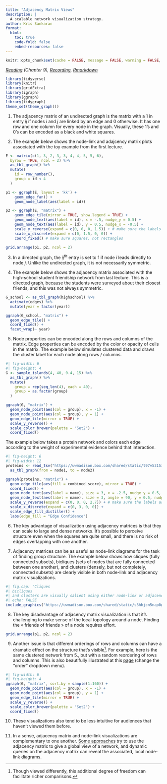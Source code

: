```yaml
---
title: "Adjacency Matrix Views"
description: |
  A scalable network visualization strategy.
author: Kris Sankaran
format:
  html:
    toc: true
    code-fold: false
    embed-resources: false
---
```



```r
knitr::opts_chunk$set(cache = FALSE, message = FALSE, warning = FALSE, echo = TRUE)
```

_[Reading](https://search.library.wisc.edu/catalog/9911196629502121) (Chapter 9), [Recording](https://mediaspace.wisc.edu/media/Week%208%20%5B3%5D%20Adjacency%20Matrix%20Views/1_awa2aoj0), [Rmarkdown](https://github.com/krisrs1128/stat436_s24/blob/main/notes/2024-12-27-week08-03.Rmd)_

```r
library(tidyverse)
library(knitr)
library(gridExtra)
library(igraph)
library(ggraph)
library(tidygraph)
theme_set(theme_graph())
```

1. The adjacency matrix of an undirected graph is the matrix with a 1 in entry
$ij$ if nodes $i$ and $j$ are linked by an edge and 0 otherwise. It has one row
and one column for every node in the graph. Visually, these 1’s and 0’s can be
encoded as a black and white squares.

2. The example below shows the node-link and adajcency matrix plots associated
with the toy example from the first lecture.

```r
E <- matrix(c(1, 3, 2, 3, 3, 4, 4, 5, 5, 6),
  byrow = TRUE, ncol = 2) %>%
  as_tbl_graph() %>%
  mutate(
    id = row_number(),
    group = id < 4
  ) 

p1 <- ggraph(E, layout = 'kk') + 
    geom_edge_fan() +
    geom_node_label(aes(label = id))

p2 <- ggraph(E, "matrix") +
    geom_edge_tile(mirror = TRUE, show.legend = TRUE) +
    geom_node_text(aes(label = id), x = -.5, nudge_y = 0.5) +
    geom_node_text(aes(label = id), y = 0.5, nudge_x = -0.5) +
    scale_y_reverse(expand = c(0, 0, 0, 1.5)) + # make sure the labels aren't hidden
    scale_x_discrete(expand = c(0, 1.5, 0, 0)) +
    coord_fixed() # make sure squares, not rectangles

grid.arrange(p1, p2, ncol = 2)
```
3. In a directed graph, the $ij^{th}$ entry is set to 1 if node $i$ leads
directly to node $j$. Unlike the undirected graph, it is not necessarily
symmetric.

4. The example below shows the adjacency matrix associated with the high-school
student friendship network from last lecture. This is a directed graph, because
the students were surveyed about their closest friends, and this was not always
symmetric.

```r
G_school <- as_tbl_graph(highschool) %>%
  activate(edges) %>%
  mutate(year = factor(year))

ggraph(G_school, "matrix") +
  geom_edge_tile() +
  coord_fixed() +
  facet_wrap(~ year)
```

5. Node properties can be encoded along the rows and columns of the matrix. Edge
properties can be encoded by the color or opacity of cells in the matrix. The
example below simulates clustered data and draws the cluster label for each node
along rows / columns.

```r
#| fig-width: 6
#| fig-height: 4
G <- sample_islands(4, 40, 0.4, 15) %>%
  as_tbl_graph() %>%
  mutate(
    group = rep(seq_len(4), each = 40),
    group = as.factor(group)
  )

ggraph(G, "matrix") +
  geom_node_point(aes(col = group), x = -1) +
  geom_node_point(aes(col = group), y = 1) +
  geom_edge_tile(mirror = TRUE) +
  scale_y_reverse() +
  scale_color_brewer(palette = "Set2") +
  coord_fixed()
```
The example below takes a protein network and colors each edge according to the
weight of experimental evidence behind that interaction.

```r
#| fig-height: 6
#| fig-width: 12
proteins <- read_tsv("https://uwmadison.box.com/shared/static/t97v5315isog0wr3idwf5z067h4j9o7m.tsv") %>%
  as_tbl_graph(from = node1, to = node2)

ggraph(proteins, "matrix") +
  geom_edge_tile(aes(fill = combined_score), mirror = TRUE) +
  coord_fixed() +
  geom_node_text(aes(label = name), size = 3, x = -2.5, nudge_y = 0.5, hjust = 0) +
  geom_node_text(aes(label = name), size = 3, angle = 90, y = 0.5, nudge_x = -0.5, hjust = 0) +
  scale_y_reverse(expand = c(0, 0, 0, 2.7)) + # make sure the labels aren't hidden
  scale_x_discrete(expand = c(0, 3, 0, 0)) +
  scale_edge_fill_distiller() +
  labs(edge_fill = "Edge Confidence")
```
6. The key advantage of visualization using adjacency matrices is that they can
scale to large and dense networks. It’s possible to perceive structure even when
the squares are quite small, and there is no risk of edges overlapping with one
another.

7. Adjacency matrices can be as useful as node-link diagrams for the task of
finding group structure. The example below shows how cliques (fully connected
subsets), bicliques (sets of nodes that are fully connected between one
another), and clusters (densely, but not completely, connected subsets) are
clearly visible in both node-link and adjacency matrix visualizations.

```r
#| fig.cap: "Cliques
#| bicliques
#| and clusters are visually salient using either node-link or adjacency matrix representations of a matrix."
#| echo: FALSE
include_graphics("https://uwmadison.box.com/shared/static/s3hhjcn5nap0gsgaykfv6gbhleqpclnv.png")
```

8. The key disadvantage of adjacency matrix visualization is that it’s
challenging to make sense of the local topology around a node. Finding the
« friends of friends » of a node requires effort.

```r
grid.arrange(p1, p2, ncol = 2)
```
9. Another issue is that different orderings of rows and columns can have a
dramatic effect on the structure that’s visible^[Though viewed differently, this
additional degree of freedom can facilitate richer comparisons.]. For example,
here is the same clustered network from 5., but with a random reordering of rows
and columns. This is also beautifully illustrated at this
[page](https://bost.ocks.org/mike/miserables/) (change the "order" dropdown
menu).

```r
#| fig-width: 6
#| fig-height: 4
ggraph(G, "matrix", sort.by = sample(1:160)) +
  geom_node_point(aes(col = group), x = -1) +
  geom_node_point(aes(col = group), y = 1) +
  geom_edge_tile(mirror = TRUE) +
  scale_y_reverse() +
  scale_color_brewer(palette = "Set2") +
  coord_fixed()
```

10. These visualizations also tend to be less intuitive for audiences that
haven’t viewed them before.

11. In a sense, adjacency matrix and node-link visualizations are complementary
to one another. [Some
approaches](https://www.microsoft.com/en-us/research/publication/matrixexplorer-dual-representation-system-explore-social-networks/)
try to use the adjacency matrix to give a global view of a network, and dynamic
queries on the adjacency matrix can reveal the
associated, local node-link diagrams.
